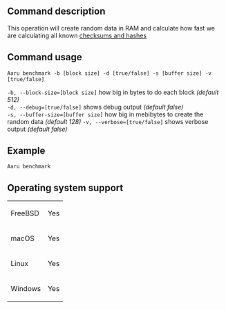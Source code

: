 ==Command description==
This operation will create random data in RAM and calculate how fast we are calculating all known [[Supported-checksums.md|checksums and hashes]]

==Command usage==
<code>Aaru benchmark -b [block size] -d [true/false] -s [buffer size] -v [true/false]</code>

<code>-b, --block-size=[block size]</code> how big in bytes to do each block ''(default 512)''<br />
<code>-d, --debug=[true/false]</code> shows debug output ''(default false)''<br />
<code>-s, --buffer-size=[buffer size]</code> how big in mebibytes to create the random data ''(default 128)''
<code>-v, --verbose=[true/false]</code> shows verbose output ''(default false)''<br />

==Example==
<code>Aaru benchmark</code>

==Operating system support==
{|
| FreeBSD
| Yes
|-
| macOS
| Yes
|-
| Linux
| Yes
|-
| Windows
| Yes
|}
